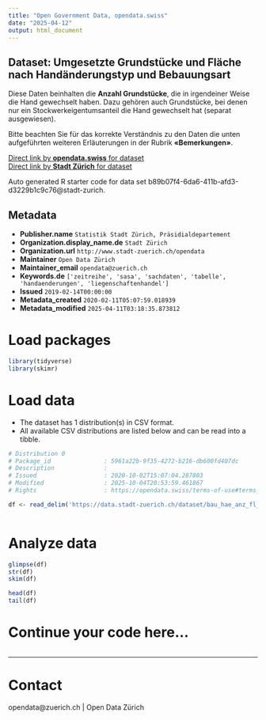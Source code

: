 ```yaml
---
title: "Open Government Data, opendata.swiss"
date: "2025-04-12"
output: html_document
---
```


## Dataset: Umgesetzte Grundstücke und Fläche nach Handänderungstyp und Bebauungsart


Diese Daten beinhalten die **Anzahl Grundstücke**, die in irgendeiner Weise die Hand gewechselt haben. Dazu gehören auch Grundstücke, bei denen nur ein Stockwerkeigentumsanteil die Hand gewechselt hat (separat ausgewiesen).

Bitte beachten Sie für das korrekte Verständnis zu den Daten die unten aufgeführten weiteren Erläuterungen in der Rubrik **«Bemerkungen»**.




[Direct link by **opendata.swiss** for dataset](https://opendata.swiss/de/dataset/umgesetzte-grundstucke-und-flache-nach-handanderungstyp-und-bebauungsart-seit-2009)<br>
[Direct link by **Stadt Zürich** for dataset](https://data.stadt-zuerich.ch/dataset/bau_hae_anz_fl_haeart_bebart_seit2009_od5111)

Auto generated R starter code for data set b89b07f4-6da6-411b-afd3-d3229b1c9c76@stadt-zurich.

## Metadata

- **Publisher.name** `Statistik Stadt Zürich, Präsidialdepartement`
- **Organization.display_name.de** `Stadt Zürich`
- **Organization.url** `http://www.stadt-zuerich.ch/opendata`
- **Maintainer** `Open Data Zürich`
- **Maintainer_email** `opendata@zuerich.ch`
- **Keywords.de** `['zeitreihe', 'sasa', 'sachdaten', 'tabelle', 'handaenderungen', 'liegenschaftenhandel']`
- **Issued** `2019-02-14T00:00:00`
- **Metadata_created** `2020-02-11T05:07:59.018939`
- **Metadata_modified** `2025-04-11T03:18:35.873812`


# Load packages

```r

library(tidyverse)
library(skimr)

```

# Load data

-   The dataset has 1 distribution(s) in CSV format.
-   All available CSV distributions are listed below and can be read into a tibble.

```r

# Distribution 0
# Package_id               : 5961a22b-9f35-4272-b216-db600fd407dc
# Description              : 
# Issued                   : 2020-10-02T15:07:04.287803
# Modified                 : 2025-10-04T20:53:59.461867
# Rights                   : https://opendata.swiss/terms-of-use#terms_open

df <- read_delim('https://data.stadt-zuerich.ch/dataset/bau_hae_anz_fl_haeart_bebart_seit2009_od5111/download/BAU511OD5111.csv')



```

# Analyze data

```r

glimpse(df)
str(df)
skim(df)

head(df)
tail(df)

```

# Continue your code here...

```r

```

------------------------------------------------------------------------

# Contact

opendata@zuerich.ch | Open Data Zürich
